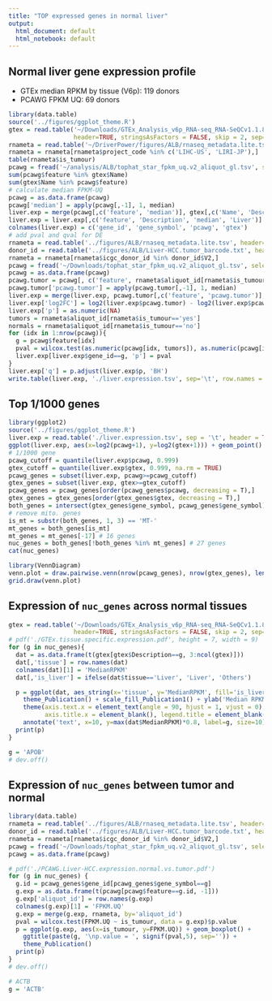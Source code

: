 ```yaml
---
title: "TOP expressed genes in normal liver"
output:
  html_document: default
  html_notebook: default
---
```


## Normal liver gene expression profile

- GTEx median RPKM by tissue (V6p): 119 donors
- PCAWG FPKM UQ: 69 donors

```r
library(data.table)
source('../figures/ggplot_theme.R')
gtex = read.table('~/Downloads/GTEx_Analysis_v6p_RNA-seq_RNA-SeQCv1.1.8_gene_median_rpkm.gct.gz',
                  header=TRUE, stringsAsFactors = FALSE, skip = 2, sep='\t')
rnameta = read.table('~/DriverPower/figures/ALB/rnaseq_metadata.lite.tsv', header=T, sep='\t', stringsAsFactors = F)
rnameta = rnameta[rnameta$project_code %in% c('LIHC-US', 'LIRI-JP'),]
table(rnameta$is_tumour)
pcawg = fread('~/analysis/ALB/tophat_star_fpkm_uq.v2_aliquot_gl.tsv', select = c('feature', rnameta$aliquot_id[rnameta$is_tumour=='no']))
sum(pcawg$feature %in% gtex$Name)
sum(gtex$Name %in% pcawg$feature)
# calculate median FPKM-UQ
pcawg = as.data.frame(pcawg)
pcawg['median'] = apply(pcawg[,-1], 1, median)
liver.exp = merge(pcawg[,c('feature', 'median')], gtex[,c('Name', 'Description', 'Liver')], by.x='feature', by.y='Name', all.x = TRUE)
liver.exp = liver.exp[,c('feature', 'Description', 'median', 'Liver')]
colnames(liver.exp) = c('gene_id', 'gene_symbol', 'pcawg', 'gtex')
# add pval and qval for DE
rnameta = read.table('../figures/ALB/rnaseq_metadata.lite.tsv', header=T, sep='\t', stringsAsFactors = F)
donor_id = read.table('../figures/ALB/Liver-HCC.tumor_barcode.txt', header=F, sep=' ', stringsAsFactors = F)
rnameta = rnameta[rnameta$icgc_donor_id %in% donor_id$V2,]
pcawg = fread('~/Downloads/tophat_star_fpkm_uq.v2_aliquot_gl.tsv', select = c('feature', rnameta$aliquot_id))
pcawg = as.data.frame(pcawg)
pcawg.tumor = pcawg[, c('feature', rnameta$aliquot_id[rnameta$is_tumour=='yes'])]
pcawg.tumor['pcawg.tumor'] = apply(pcawg.tumor[,-1], 1, median)
liver.exp = merge(liver.exp, pcawg.tumor[,c('feature', 'pcawg.tumor')], by.x='gene_id', by.y='feature')
liver.exp['log2FC'] = log2(liver.exp$pcawg.tumor) - log2(liver.exp$pcawg)
liver.exp['p'] = as.numeric(NA)
tumors = rnameta$aliquot_id[rnameta$is_tumour=='yes']
normals = rnameta$aliquot_id[rnameta$is_tumour=='no']
for (idx in 1:nrow(pcawg)){
  g = pcawg$feature[idx]
  pval = wilcox.test(as.numeric(pcawg[idx, tumors]), as.numeric(pcawg[idx, normals]))$p.value
  liver.exp[liver.exp$gene_id==g, 'p'] = pval
}
liver.exp['q'] = p.adjust(liver.exp$p, 'BH')
write.table(liver.exp, './liver.expression.tsv', sep='\t', row.names = F, quote = F)
```

## Top 1/1000 genes

```r
library(ggplot2)
source('../figures/ggplot_theme.R')
liver.exp = read.table('./liver.expression.tsv', sep = '\t', header = TRUE, stringsAsFactors = FALSE)
ggplot(liver.exp, aes(x=log2(pcawg+1), y=log2(gtex+1))) + geom_point() + theme_Publication()
# 1/1000 gene
pcawg_cutoff = quantile(liver.exp$pcawg, 0.999)
gtex_cutoff = quantile(liver.exp$gtex, 0.999, na.rm = TRUE)
pcawg_genes = subset(liver.exp, pcawg>=pcawg_cutoff)
gtex_genes = subset(liver.exp, gtex>=gtex_cutoff)
pcawg_genes = pcawg_genes[order(pcawg_genes$pcawg, decreasing = T),]
gtex_genes = gtex_genes[order(gtex_genes$gtex, decreasing = T),]
both_genes = intersect(gtex_genes$gene_symbol, pcawg_genes$gene_symbol) # 53 genes
# remove mito. genes
is_mt = substr(both_genes, 1, 3) == 'MT-'
mt_genes = both_genes[is_mt]
mt_genes = mt_genes[-17] # 16 genes
nuc_genes = both_genes[!both_genes %in% mt_genes] # 27 genes
cat(nuc_genes)
```

```r
library(VennDiagram)
venn.plot = draw.pairwise.venn(nrow(pcawg_genes), nrow(gtex_genes), length(both_genes), category = c('PCAWG', 'GTEx'))
grid.draw(venn.plot)
```

## Expression of `nuc_genes` across normal tissues
```r
gtex = read.table('~/Downloads/GTEx_Analysis_v6p_RNA-seq_RNA-SeQCv1.1.8_gene_median_rpkm.gct.gz',
                  header=TRUE, stringsAsFactors = FALSE, skip = 2, sep='\t', check.names = F)
# pdf('./GTEx.tissue.specific.expression.pdf', height = 7, width = 9)
for (g in nuc_genes){
  dat = as.data.frame(t(gtex[gtex$Description==g, 3:ncol(gtex)]))
  dat[,'tissue'] = row.names(dat)
  colnames(dat)[1] = 'MedianRPKM'
  dat[,'is_liver'] = ifelse(dat$tissue=='Liver', 'Liver', 'Others')

  p = ggplot(dat, aes_string(x='tissue', y='MedianRPKM', fill='is_liver')) + geom_bar(stat = 'identity') +
    theme_Publication() + scale_fill_Publication1() + ylab('Median RPKM') +
    theme(axis.text.x = element_text(angle = 90, hjust = 1, vjust = 0),
          axis.title.x = element_blank(), legend.title = element_blank()) +
    annotate('text', x=10, y=max(dat$MedianRPKM)*0.8, label=g, size=10)
  print(p)
}

g = 'APOB'
# dev.off()
```

## Expression of `nuc_genes` between tumor and normal
```r
library(data.table)
rnameta = read.table('../figures/ALB/rnaseq_metadata.lite.tsv', header=T, sep='\t', stringsAsFactors = F)
donor_id = read.table('../figures/ALB/Liver-HCC.tumor_barcode.txt', header=F, sep=' ', stringsAsFactors = F)
rnameta = rnameta[rnameta$icgc_donor_id %in% donor_id$V2,]
pcawg = fread('~/Downloads/tophat_star_fpkm_uq.v2_aliquot_gl.tsv', select = c('feature', rnameta$aliquot_id))
pcawg = as.data.frame(pcawg)

# pdf('./PCAWG.Liver-HCC.expression.normal.vs.tumor.pdf')
for (g in nuc_genes) {
  g.id = pcawg_genes$gene_id[pcawg_genes$gene_symbol==g]
  g.exp = as.data.frame(t(pcawg[pcawg$feature==g.id, -1]))
  g.exp['aliquot_id'] = row.names(g.exp)
  colnames(g.exp)[1] = 'FPKM.UQ'
  g.exp = merge(g.exp, rnameta, by='aliquot_id')
  pval = wilcox.test(FPKM.UQ ~ is_tumour, data = g.exp)$p.value
  p = ggplot(g.exp, aes(x=is_tumour, y=FPKM.UQ)) + geom_boxplot() +
    ggtitle(paste(g, '\np.value = ', signif(pval,5), sep='')) +
    theme_Publication()
  print(p)
}
# dev.off()

# ACTB
g = 'ACTB'

```